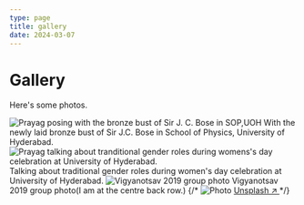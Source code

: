 ```yaml
---
type: page
title: gallery
date: 2024-03-07
---
```


# Gallery

Here's some photos.


<Image
  src="/images/sop_bust.jpeg"
  alt="Prayag posing with the bronze bust of Sir J. C. Bose in SOP,UOH"
  width={1125}
  height={750}
  priority
  className="next-image"
/>
With the newly laid bronze bust of Sir J.C. Bose in School of Physics, University of Hyderabad.
<Image
  src="/images/womens_day.jpeg"
  alt="Prayag talking about tranditional gender roles during womens's day celebration at University of Hyderabad."
  width={1125}
  height={750}
  priority
  className="next-image"
/>
Talking about traditional gender roles during women's day celebration at University of Hyderabad.
<Image
  src="/images/vigyanotsav_2019_groupphoto.jpeg"
  alt="Vigyanotsav 2019 group photo"
  width={1125}
  height={750}
  priority
  className="next-image"
/>
Vigyanotsav 2019 group photo(I am at the centre back row.)
{/* 
<Image
  src="/images/photo.jpg"
  alt="Photo"
  width={1125}
  height={750}
  priority
  className="next-image"
/>
[Unsplash ↗ ](https://unsplash.com/photos/ndN00KmbJ1c) */}
